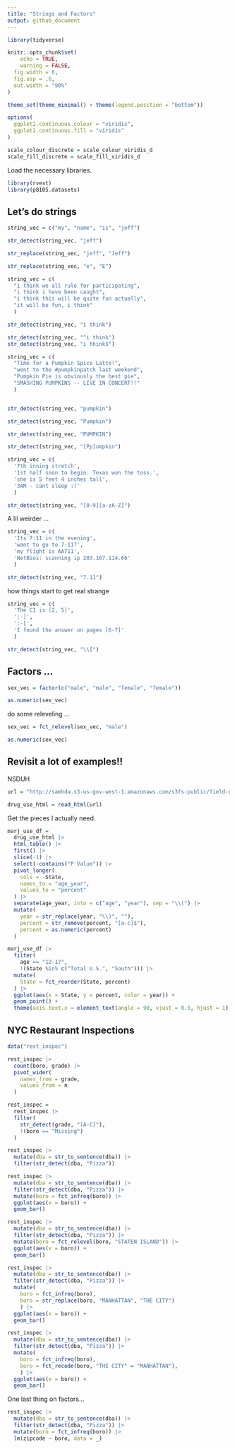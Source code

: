 ```yaml
---
title: "Strings and Factors"
output: github_document
---
```


```r
library(tidyverse)

knitr::opts_chunk$set(
	echo = TRUE,
	warning = FALSE,
  fig.width = 6,
  fig.asp = .6,
  out.width = "90%"
)

theme_set(theme_minimal() + theme(legend.position = "bottom"))

options(
  ggplot2.continuous.colour = "viridis",
  ggplot2.continuous.fill = "viridis"
)

scale_colour_discrete = scale_colour_viridis_d
scale_fill_discrete = scale_fill_viridis_d
```

Load the necessary libraries. 

```r
library(rvest)
library(p8105.datasets)
```




## Let's do strings

```r
string_vec = c("my", "name", "is", "jeff")

str_detect(string_vec, "jeff")

str_replace(string_vec, "jeff", "Jeff")

str_replace(string_vec, "e", "E")
```



```r
string_vec = c(
  "i think we all rule for participating",
  "i think i have been caught",
  "i think this will be quite fun actually",
  "it will be fun, i think"
  )

str_detect(string_vec, "i think")

str_detect(string_vec, "^i think")
str_detect(string_vec, "i think$")
```


```r
string_vec = c(
  "Time for a Pumpkin Spice Latte!",
  "went to the #pumpkinpatch last weekend",
  "Pumpkin Pie is obviously the best pie",
  "SMASHING PUMPKINS -- LIVE IN CONCERT!!"
  )


str_detect(string_vec, "pumpkin")

str_detect(string_vec, "Pumpkin")

str_detect(string_vec, "PUMPKIN")

str_detect(string_vec, "[Pp]umpkin")
```


```r
string_vec = c(
  '7th inning stretch',
  '1st half soon to begin. Texas won the toss.',
  'she is 5 feet 4 inches tall',
  '3AM - cant sleep :('
  )

str_detect(string_vec, "[0-9][a-zA-Z]")

```

A lil weirder ...

```r
string_vec = c(
  'Its 7:11 in the evening',
  'want to go to 7-11?',
  'my flight is AA711',
  'NetBios: scanning ip 203.167.114.66'
  )

str_detect(string_vec, "7.11")
```

how things start to get real strange


```r
string_vec = c(
  'The CI is [2, 5]',
  ':-]',
  ':-[',
  'I found the answer on pages [6-7]'
  )

str_detect(string_vec, "\\[")
```


## Factors ...

```r
sex_vec = factor(c("male", "male", "female", "female"))

as.numeric(sex_vec)
```

do some releveling ...

```r
sex_vec = fct_relevel(sex_vec, "male")

as.numeric(sex_vec)
```




## Revisit a lot of examples!!

NSDUH

```r
url = "http://samhda.s3-us-gov-west-1.amazonaws.com/s3fs-public/field-uploads/2k15StateFiles/NSDUHsaeShortTermCHG2015.htm"

drug_use_html = read_html(url)
```

Get the pieces I actually need.

```r
marj_use_df = 
  drug_use_html |> 
  html_table() |> 
  first() |> 
  slice(-1) |> 
  select(-contains("P Value")) |> 
  pivot_longer(
    cols = -State,
    names_to = "age_year",
    values_to = "percent"
  ) |> 
  separate(age_year, into = c("age", "year"), sep = "\\(") |> 
  mutate(
    year = str_replace(year, "\\)", ""), 
    percent = str_remove(percent, "[a-c]$"),
    percent = as.numeric(percent)
  )
```

```r
marj_use_df |> 
  filter(
    age == "12-17",
    !(State %in% c("Total U.S.", "South"))) |> 
  mutate(
    State = fct_reorder(State, percent)
  ) |> 
  ggplot(aes(x = State, y = percent, color = year)) + 
  geom_point() + 
  theme(axis.text.x = element_text(angle = 90, vjust = 0.5, hjust = 1))
```


## NYC Restaurant Inspections

```r
data("rest_inspec")


```

```r
rest_inspec |> 
  count(boro, grade) |> 
  pivot_wider(
    names_from = grade,
    values_from = n
  )
```

```r
rest_inspec =
  rest_inspec |> 
  filter(
    str_detect(grade, "[A-C]"),
    !(boro == "Missing")
  )
```


```r
rest_inspec |> 
  mutate(dba = str_to_sentence(dba)) |> 
  filter(str_detect(dba, "Pizza"))
```


```r
rest_inspec |> 
  mutate(dba = str_to_sentence(dba)) |> 
  filter(str_detect(dba, "Pizza")) |> 
  mutate(boro = fct_infreq(boro)) |> 
  ggplot(aes(x = boro)) + 
  geom_bar()
```



```r
rest_inspec |> 
  mutate(dba = str_to_sentence(dba)) |> 
  filter(str_detect(dba, "Pizza")) |> 
  mutate(boro = fct_relevel(boro, "STATEN ISLAND")) |> 
  ggplot(aes(x = boro)) + 
  geom_bar()
```


```r
rest_inspec |> 
  mutate(dba = str_to_sentence(dba)) |> 
  filter(str_detect(dba, "Pizza")) |> 
  mutate(
    boro = fct_infreq(boro),
    boro = str_replace(boro, "MANHATTAN", "THE CITY")
    ) |> 
  ggplot(aes(x = boro)) + 
  geom_bar()
```


```r
rest_inspec |> 
  mutate(dba = str_to_sentence(dba)) |> 
  filter(str_detect(dba, "Pizza")) |> 
  mutate(
    boro = fct_infreq(boro),
    boro = fct_recode(boro, "THE CITY" = "MANHATTAN"),
    ) |> 
  ggplot(aes(x = boro)) + 
  geom_bar()
```


One last thing on factors...

```r
rest_inspec |> 
  mutate(dba = str_to_sentence(dba)) |> 
  filter(str_detect(dba, "Pizza")) |> 
  mutate(boro = fct_infreq(boro)) |> 
  lm(zipcode ~ boro, data = _)
```



